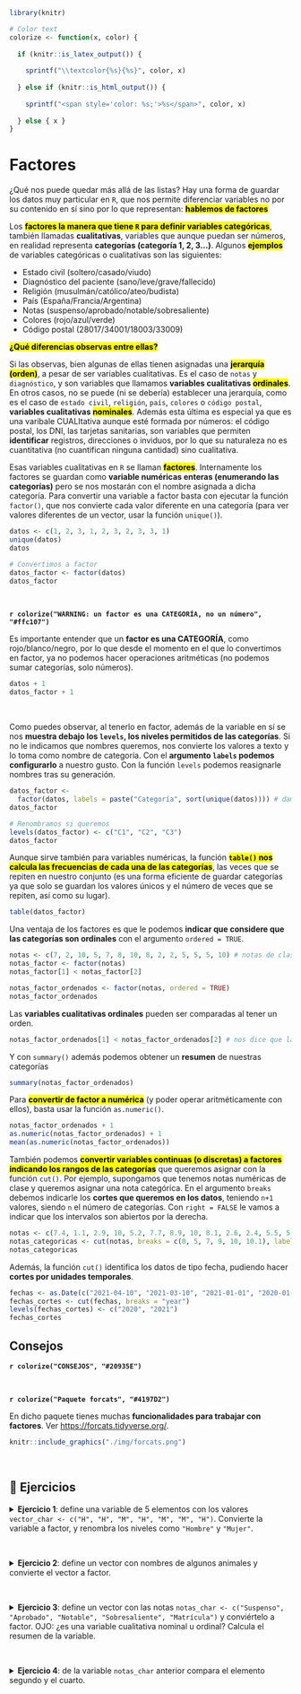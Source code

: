 ```r
library(knitr)

# Color text
colorize <- function(x, color) {
  
  if (knitr::is_latex_output()) {
    
    sprintf("\\textcolor{%s}{%s}", color, x)
    
  } else if (knitr::is_html_output()) {
    
    sprintf("<span style='color: %s;'>%s</span>", color, x)
    
  } else { x }
}
```


# Factores {#factores}

¿Qué nos puede quedar más allá de las listas? Hay una forma de guardar los datos muy particular en `R`, que nos permite diferenciar variables no por su contenido en sí sino por lo que representan: <mark>**hablemos de factores**</mark> 

Los <mark>**factores la manera que tiene `R` para definir variables categóricas**</mark>, también llamadas **cualitativas**, variables que aunque puedan ser números, en realidad representa **categorías (categoría 1, 2, 3...)**. Algunos <mark>**ejemplos**</mark> de variables categóricas o cualitativas son las siguientes:

* Estado civil (soltero/casado/viudo)
* Diagnóstico del paciente (sano/leve/grave/fallecido)
* Religión (musulmán/católico/ateo/budista)
* País (España/Francia/Argentina)
* Notas (suspenso/aprobado/notable/sobresaliente)
* Colores (rojo/azul/verde)
* Código postal (28017/34001/18003/33009)

<mark>**¿Qué diferencias observas entre ellas?**</mark>

Si las observas, bien algunas de ellas tienen asignadas una <mark>**jerarquía (orden)**</mark>, a pesar de ser variables cualitativas. Es el caso de `notas` y `diagnóstico`, y son variables que llamamos **variables cualitativas <mark>ordinales</mark>**. En otros casos, no se puede (ni se debería) establecer una jerarquía, como es el caso de `estado civil`, `religión`, `país`, `colores` o `código postal`, **variables cualitativas <mark>nominales</mark>**. Además esta última es especial ya que es una varibale CUALItativa aunque esté formada por números: el código postal, los DNI, las tarjetas sanitarias, son variables que permiten **identificar** registros, direcciones o inviduos, por lo que su naturaleza no es cuantitativa (no cuantifican ninguna cantidad) sino cualitativa.

Esas variables cualitativas en `R` se llaman <mark>**factores**</mark>. Internamente los factores se guardan como **variable numéricas enteras (enumerando las categorías)** pero se nos mostarán con el nombre asignada a dicha categoría. Para convertir una variable a factor basta con ejecutar la función `factor()`, que nos convierte cada valor diferente en una categoría (para ver valores diferentes de un vector, usar la función `unique()`).


```r
datos <- c(1, 2, 3, 1, 2, 3, 2, 3, 3, 1)
unique(datos)
datos

# Convertimos a factor
datos_factor <- factor(datos) 
datos_factor 
``` 

&nbsp;

**`r colorize("WARNING: un factor es una CATEGORÍA, no un número", "#ffc107")`**

Es importante entender que un **factor es una CATEGORÍA**, como rojo/blanco/negro, por lo que desde el momento en el que lo convertimos en factor, ya no podemos hacer operaciones aritméticas (no podemos sumar categorías, solo números).


```r
datos + 1
datos_factor + 1
``` 

&nbsp;

Como puedes observar, al tenerlo en factor, además de la variable en sí se nos **muestra debajo los `levels`, los niveles permitidos de las categorías**. Si no le indicamos que nombres queremos, nos convierte los valores a texto y lo toma como nombre de categoría. Con el **argumento `labels` podemos configurarlo** a nuestro gusto. Con la función `levels` podemos reasignarle nombres tras su generación.

```r
datos_factor <-
  factor(datos, labels = paste("Categoría", sort(unique(datos)))) # damos nombre de categoría 1, 2, 3...
datos_factor 

# Renombramos si queremos
levels(datos_factor) <- c("C1", "C2", "C3")
datos_factor
``` 

Aunque sirve también para variables numéricas, la función <mark>**`table()` nos calcula las frecuencias de cada una de las categorías**</mark>, las veces que se repiten en nuestro conjunto (es una forma eficiente de guardar categorías ya que solo se guardan los valores únicos y el número de veces que se repiten, así como su lugar).

```r
table(datos_factor)
``` 

Una ventaja de los factores es que le podemos **indicar que considere que las categorías son ordinales** con el argumento `ordered = TRUE`.

```r
notas <- c(7, 2, 10, 5, 7, 8, 10, 8, 2, 2, 5, 5, 5, 10) # notas de clase: tienen un orden
notas_factor <- factor(notas)
notas_factor[1] < notas_factor[2]

notas_factor_ordenados <- factor(notas, ordered = TRUE)
notas_factor_ordenados
``` 

Las **variables cualitativas ordinales** pueden ser comparadas al tener un orden.

```r
notas_factor_ordenados[1] < notas_factor_ordenados[2] # nos dice que la categoría 7 no es menor que la categoría 2
```


Y con `summary()` además podemos obtener un **resumen** de nuestras categorías

```r
summary(notas_factor_ordenados)
```

Para <mark>**convertir de factor a numérica**</mark> (y poder operar aritméticamente con ellos), basta usar la función `as.numeric()`.

```r
notas_factor_ordenados + 1
as.numeric(notas_factor_ordenados) + 1
mean(as.numeric(notas_factor_ordenados))
``` 

También podemos <mark>**convertir variables continuas (o discretas) a factores indicando los rangos de las categorías**</mark> que queremos asignar con la función `cut()`. Por ejemplo, supongamos que tenemos notas numéricas de clase y queremos asignar una nota categórica. En el argumento `breaks` debemos indicarle los **cortes que queremos en los datos**, teniendo `n+1` valores, siendo `n` el número de categorías. Con `right = FALSE` le vamos a indicar que los intervalos son abiertos por la derecha.

```r
notas <- c(7.4, 1.1, 2.9, 10, 5.2, 7.7, 8.9, 10, 8.1, 2.6, 2.4, 5.5, 5, 5, 10, 6.3, 9.4) # notas de clase
notas_categoricas <- cut(notas, breaks = c(0, 5, 7, 9, 10, 10.1), labels = c("suspenso", "aprobado", "notable", "sobresaliente", "mh"), right = FALSE)
notas_categoricas
``` 

Además, la función `cut()` identifica los datos de tipo fecha, pudiendo hacer **cortes por unidades temporales**.


```r
fechas <- as.Date(c("2021-04-10", "2021-03-10", "2021-01-01", "2020-01-15", "2020-09-10", "2020-09-15", "2020-07-08"))
fechas_cortes <- cut(fechas, breaks = "year")
levels(fechas_cortes) <- c("2020", "2021")
fechas_cortes
``` 


## Consejos


**`r colorize("CONSEJOS", "#20935E")`**

&nbsp;

**`r colorize("Paquete forcats", "#4197D2")`**

En dicho paquete tienes muchas **funcionalidades para trabajar con factores**. Ver <https://forcats.tidyverse.org/>.

```r
knitr::include_graphics("./img/forcats.png")
```

&nbsp;




## 📝 Ejercicios

<details>
  <summary><strong>Ejercicio 1</strong>: define una variable de 5 elementos con los valores `vector_char <- c("H", "H", "M", "H", "M", "M", "H")`. Convierte la variable a factor, y renombra los niveles como `"Hombre"` y `"Mujer"`.</summary>
  
<!-- toc -->
- Solución:

```r
# Vector de caracteres
vector_char <- c("H", "H", "M", "H", "M", "M", "H")
vector_char
class(vector_char)

# Convertimos a factor
vector_factor <- factor(vector_char)
vector_factor
class(vector_factor)

# Renombramos niveles
levels(vector_factor) <- c("Hombre", "Mujer")
vector_factor
```

</details>

&nbsp;

<details>
  <summary><strong>Ejercicio 2</strong>: define un vector con nombres de algunos animales y convierte el vector a factor.</summary>
  
<!-- toc -->
- Solución:

```r
# Ejemplo
animales_char <- c("perro", "gato", "pájaro", "perro", "loro", "gato", "perro", "león")
animales_char
class(animales_char)

# Convertimos a factor
animales_vector <- factor(animales_char)
animales_vector
class(animales_vector)
```

</details>

&nbsp;

<details>
  <summary><strong>Ejercicio 3</strong>: define un vector con las notas `notas_char <- c("Suspenso", "Aprobado", "Notable", "Sobresaliente", "Matrícula")` y conviértelo a factor. OJO: ¿es una variable cualitativa nominal u ordinal? Calcula el resumen de la variable.</summary>
  
<!-- toc -->
- Solución:

```r
# Notas (es ordinal)
notas_char <- c("Aprobado", "Suspenso", "Sobresaliente", "Notable",
                "Matrícula", "Aprobado", "Aprobado", "Notable",
                "Suspenso", "Sobresaliente",
                "Matrícula", "Suspenso")
notas_char 

# Convertimos a factor ORDENADO
notas_factor <-
  factor(notas_char, order = TRUE,
         levels =  c("Suspenso", "Aprobado", "Notable", 
                     "Sobresaliente", "Matrícula"))
notas_factor

# Resumen
summary(notas_factor)
```

</details>

&nbsp;

<details>
  <summary><strong>Ejercicio 4</strong>: de la variable  `notas_char` anterior compara el elemento segundo y el cuarto.</summary>
  
<!-- toc -->
- Solución:

```r
notas_factor[2] < notas_factor[4]
notas_factor[2] > notas_factor[4]
```

</details>






